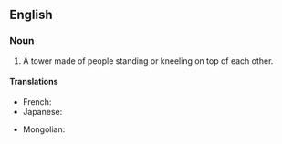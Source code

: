 ==English==
{{wikipedia}}

===Noun===
{{en-noun|head=[[human]] [[pyramid]]}}

# A tower made of people standing or kneeling on top of each other.

====Translations====
{{trans-top|tower made of people}}
* French: {{t+|fr|pyramide humaine|f}}
* Japanese: {{t|ja|人間ピラミッド|tr=ningen piramiddo}}
{{trans-mid}}
* Mongolian: {{t|mn|хүн пирамид|sc=Cyrl}}
{{trans-bottom}}